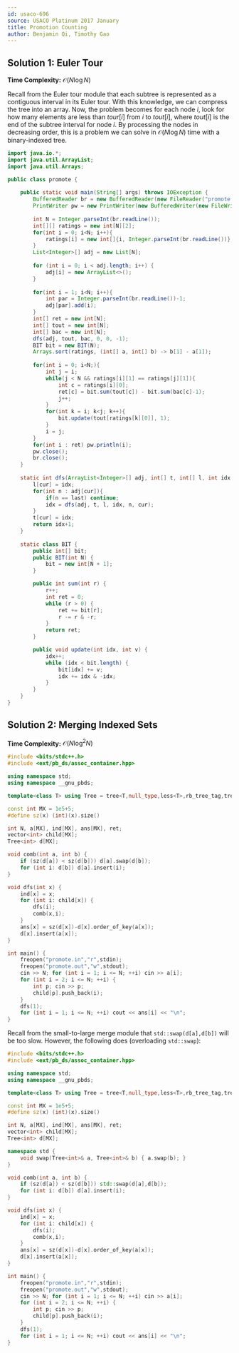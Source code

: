 ```yaml
---
id: usaco-696
source: USACO Platinum 2017 January
title: Promotion Counting
author: Benjamin Qi, Timothy Gao
---
```


## Solution 1: Euler Tour
**Time Complexity:** $\mathcal{O}(N\log N)$

Recall from the Euler tour module that each subtree is represented as a contiguous interval in its Euler tour. With this knowledge, we can compress the tree into an array. Now, the problem becomes for each node $i$, look for how many elements are less than $tour[i]$ from $i$ to $tout[i]$, where $tout[i]$ is the end of the subtree interval for node $i$. By processing the nodes in decreasing order, this is a problem we can solve in $\mathcal{O}(N\log N)$ time with a binary-indexed tree.

```java
import java.io.*;
import java.util.ArrayList;
import java.util.Arrays;

public class promote {
    
    public static void main(String[] args) throws IOException {
        BufferedReader br = new BufferedReader(new FileReader("promote.in"));
        PrintWriter pw = new PrintWriter(new BufferedWriter(new FileWriter("promote.out")));
     
        int N = Integer.parseInt(br.readLine());
        int[][] ratings = new int[N][2];
        for(int i = 0; i<N; i++){
            ratings[i] = new int[]{i, Integer.parseInt(br.readLine())};
        }
        List<Integer>[] adj = new List[N];
        
        for (int i = 0; i < adj.length; i++) {
            adj[i] = new ArrayList<>();
        }
        
        for(int i = 1; i<N; i++){
            int par = Integer.parseInt(br.readLine())-1;
            adj[par].add(i);
        }
        int[] ret = new int[N];
        int[] tout = new int[N];
        int[] bac = new int[N];
        dfs(adj, tout, bac, 0, 0, -1);
        BIT bit = new BIT(N);
        Arrays.sort(ratings, (int[] a, int[] b) -> b[1] - a[1]);
        
        for(int i = 0; i<N;){
            int j = i;
            while(j < N && ratings[i][1] == ratings[j][1]){
                int c = ratings[i][0];
                ret[c] = bit.sum(tout[c]) - bit.sum(bac[c]-1);
                j++;
            }
            for(int k = i; k<j; k++){
                bit.update(tout[ratings[k][0]], 1);
            }
            i = j;
        }
        for(int i : ret) pw.println(i);
        pw.close();
        br.close();
    }
    
    static int dfs(ArrayList<Integer>[] adj, int[] t, int[] l, int idx, int cur, int last){
        l[cur] = idx;
        for(int n : adj[cur]){
            if(n == last) continue;
            idx = dfs(adj, t, l, idx, n, cur);
        }
        t[cur] = idx;
        return idx+1;
    }
    
    static class BIT {
        public int[] bit;
        public BIT(int N) {
            bit = new int[N + 1];
        }

        public int sum(int r) {
            r++;
            int ret = 0;
            while (r > 0) {
                ret += bit[r];
                r -= r & -r;
            }
            return ret;
        }

        public void update(int idx, int v) {
            idx++;
            while (idx < bit.length) {
                bit[idx] += v;
                idx += idx & -idx;
            }
        }
    }
}
```

## Solution 2: Merging Indexed Sets

**Time Complexity:** $\mathcal{O}(N\log ^2N)$

```cpp
#include <bits/stdc++.h>
#include <ext/pb_ds/assoc_container.hpp>

using namespace std;
using namespace __gnu_pbds;

template<class T> using Tree = tree<T,null_type,less<T>,rb_tree_tag,tree_order_statistics_node_update>;

const int MX = 1e5+5;
#define sz(x) (int)(x).size()

int N, a[MX], ind[MX], ans[MX], ret;
vector<int> child[MX];
Tree<int> d[MX];

void comb(int a, int b) {
	if (sz(d[a]) < sz(d[b])) d[a].swap(d[b]);
	for (int i: d[b]) d[a].insert(i);
}

void dfs(int x) {
	ind[x] = x;
	for (int i: child[x]) {
		dfs(i);
		comb(x,i);
	}
	ans[x] = sz(d[x])-d[x].order_of_key(a[x]);
	d[x].insert(a[x]);
}

int main() {
	freopen("promote.in","r",stdin);
	freopen("promote.out","w",stdout);
	cin >> N; for (int i = 1; i <= N; ++i) cin >> a[i];
	for (int i = 2; i <= N; ++i) {
		int p; cin >> p;
		child[p].push_back(i);
	}
	dfs(1);
	for (int i = 1; i <= N; ++i) cout << ans[i] << "\n";
}
```

Recall from the small-to-large merge module that `std::swap(d[a],d[b])` will be too slow. However,
the following does (overloading `std::swap`):

```cpp
#include <bits/stdc++.h>
#include <ext/pb_ds/assoc_container.hpp>

using namespace std;
using namespace __gnu_pbds;

template<class T> using Tree = tree<T,null_type,less<T>,rb_tree_tag,tree_order_statistics_node_update>;

const int MX = 1e5+5;
#define sz(x) (int)(x).size()

int N, a[MX], ind[MX], ans[MX], ret;
vector<int> child[MX];
Tree<int> d[MX];

namespace std {
	void swap(Tree<int>& a, Tree<int>& b) { a.swap(b); }
}

void comb(int a, int b) {
	if (sz(d[a]) < sz(d[b])) std::swap(d[a],d[b]);
	for (int i: d[b]) d[a].insert(i);
}

void dfs(int x) {
	ind[x] = x;
	for (int i: child[x]) {
		dfs(i);
		comb(x,i);
	}
	ans[x] = sz(d[x])-d[x].order_of_key(a[x]);
	d[x].insert(a[x]);
}

int main() {
	freopen("promote.in","r",stdin);
	freopen("promote.out","w",stdout);
	cin >> N; for (int i = 1; i <= N; ++i) cin >> a[i];
	for (int i = 2; i <= N; ++i) {
		int p; cin >> p;
		child[p].push_back(i);
	}
	dfs(1);
	for (int i = 1; i <= N; ++i) cout << ans[i] << "\n";
}
```
